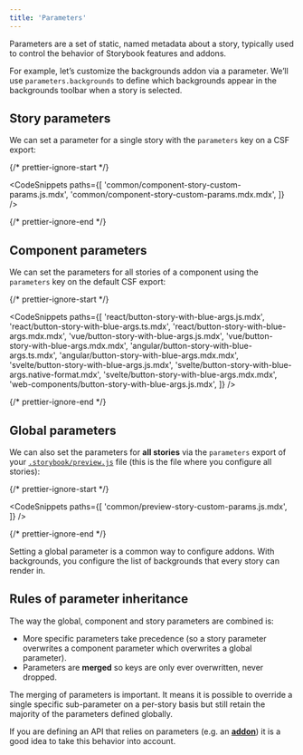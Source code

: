 ```yaml
---
title: 'Parameters'
---
```


Parameters are a set of static, named metadata about a story, typically used to control the behavior of Storybook features and addons.

For example, let’s customize the backgrounds addon via a parameter. We’ll use `parameters.backgrounds` to define which backgrounds appear in the backgrounds toolbar when a story is selected.

## Story parameters

We can set a parameter for a single story with the `parameters` key on a CSF export:

{/* prettier-ignore-start */}

<CodeSnippets
  paths={[
   'common/component-story-custom-params.js.mdx',
   'common/component-story-custom-params.mdx.mdx',
  ]}
/>

{/* prettier-ignore-end */}


## Component parameters

We can set the parameters for all stories of a component using the `parameters` key on the default CSF export:

{/* prettier-ignore-start */}

<CodeSnippets
  paths={[
    'react/button-story-with-blue-args.js.mdx',
    'react/button-story-with-blue-args.ts.mdx',
    'react/button-story-with-blue-args.mdx.mdx',
    'vue/button-story-with-blue-args.js.mdx',
    'vue/button-story-with-blue-args.mdx.mdx',
    'angular/button-story-with-blue-args.ts.mdx',
    'angular/button-story-with-blue-args.mdx.mdx',
    'svelte/button-story-with-blue-args.js.mdx',
    'svelte/button-story-with-blue-args.native-format.mdx',
    'svelte/button-story-with-blue-args.mdx.mdx',
    'web-components/button-story-with-blue-args.js.mdx',
  ]}
/>

{/* prettier-ignore-end */}

## Global parameters

We can also set the parameters for **all stories** via the `parameters` export of your [`.storybook/preview.js`](../configure/overview.mdx#configure-story-rendering) file (this is the file where you configure all stories):

{/* prettier-ignore-start */}

<CodeSnippets
  paths={[
   'common/preview-story-custom-params.js.mdx',
  ]}
/>

{/* prettier-ignore-end */}

Setting a global parameter is a common way to configure addons. With backgrounds, you configure the list of backgrounds that every story can render in.

## Rules of parameter inheritance

The way the global, component and story parameters are combined is:

- More specific parameters take precedence (so a story parameter overwrites a component parameter which overwrites a global parameter).
- Parameters are **merged** so keys are only ever overwritten, never dropped.

The merging of parameters is important. It means it is possible to override a single specific sub-parameter on a per-story basis but still retain the majority of the parameters defined globally.

If you are defining an API that relies on parameters (e.g. an [**addon**](../addons/introduction.mdx)) it is a good idea to take this behavior into account.
